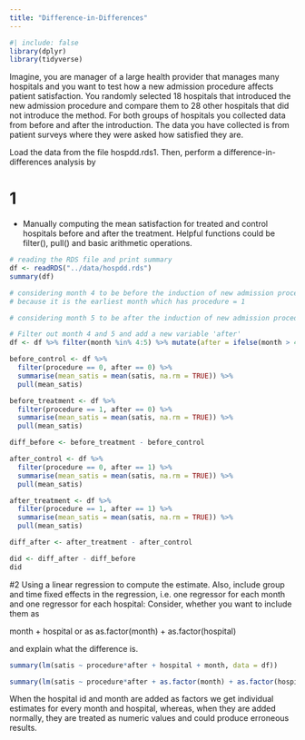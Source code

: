 ```yaml
---
title: "Difference-in-Differences"
---
```


```r
#| include: false
library(dplyr)
library(tidyverse)
```

Imagine, you are manager of a large health provider that manages many hospitals and you want to test how a new admission procedure affects patient satisfaction. You randomly selected 18 hospitals that introduced the new admission procedure and compare them to 28 other hospitals that did not introduce the method. For both groups of hospitals you collected data from before and after the introduction. The data you have collected is from patient surveys where they were asked how satisfied they are.

Load the data from the file hospdd.rds1. Then, perform a difference-in-differences analysis by

# 1
* Manually computing the mean satisfaction for treated and control hospitals before and after the treatment. Helpful functions could be filter(), pull() and basic arithmetic operations.

```r
# reading the RDS file and print summary
df <- readRDS("../data/hospdd.rds")
summary(df)
```

```r
# considering month 4 to be before the induction of new admission procedure,
# because it is the earliest month which has procedure = 1

# considering month 5 to be after the induction of new admission procedure

# Filter out month 4 and 5 and add a new variable 'after'
df <- df %>% filter(month %in% 4:5) %>% mutate(after = ifelse(month > 4, 1, 0))

before_control <- df %>%
  filter(procedure == 0, after == 0) %>%
  summarise(mean_satis = mean(satis, na.rm = TRUE)) %>% 
  pull(mean_satis)

before_treatment <- df %>%
  filter(procedure == 1, after == 0) %>%
  summarise(mean_satis = mean(satis, na.rm = TRUE)) %>% 
  pull(mean_satis)

diff_before <- before_treatment - before_control

after_control <- df %>%
  filter(procedure == 0, after == 1) %>%
  summarise(mean_satis = mean(satis, na.rm = TRUE)) %>% 
  pull(mean_satis)

after_treatment <- df %>%
  filter(procedure == 1, after == 1) %>%
  summarise(mean_satis = mean(satis, na.rm = TRUE)) %>% 
  pull(mean_satis)

diff_after <- after_treatment - after_control

did <- diff_after - diff_before
did
```

#2 
Using a linear regression to compute the estimate. Also, include group and time fixed effects in the regression, i.e. one regressor for each month and one regressor for each hospital: Consider, whether you want to include them as

month + hospital or as
as.factor(month) + as.factor(hospital)

and explain what the difference is.

```r
summary(lm(satis ~ procedure*after + hospital + month, data = df))
```

```r
summary(lm(satis ~ procedure*after + as.factor(month) + as.factor(hospital), data = df))
```

When the hospital id and month are added as factors we get individual estimates for every month and hospital, whereas, when they are added normally, they are treated as numeric values and could produce erroneous results.